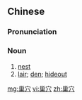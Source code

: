 ==Chinese==
{{zh-forms}}

===Pronunciation===
{{zh-pron
|m=cháo穴
|c=caau4 jyut6
|cat=n
}}

===Noun===
{{zh-noun}}

# [[nest]]
# [[lair]]; [[den]]; [[hideout]]

[[mg:巢穴]]
[[vi:巢穴]]
[[zh:巢穴]]